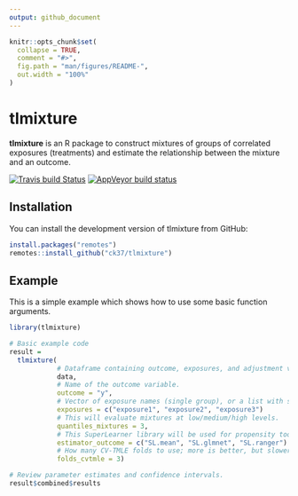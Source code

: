 ```yaml
---
output: github_document
---
```


<!-- README.md is generated from README.Rmd. Please edit that file -->

```r
knitr::opts_chunk$set(
  collapse = TRUE,
  comment = "#>",
  fig.path = "man/figures/README-",
  out.width = "100%"
)
```
# tlmixture

**tlmixture** is an R package to construct mixtures of groups of correlated exposures (treatments) and estimate the relationship between the mixture and an outcome.

[![Travis build Status](https://travis-ci.com/ck37/tlmixture.svg?token=dUHb6GuutEciSMYLsscV&branch=master)](https://travis-ci.com/ck37/tlmixture)
[![AppVeyor build status](https://ci.appveyor.com/api/projects/status/github/ck37/tlmixture?branch=master&svg=true)](https://ci.appveyor.com/project/ck37/tlmixture)

## Installation

You can install the development version of tlmixture from GitHub:

``` r
install.packages("remotes")
remotes::install_github("ck37/tlmixture")
```

## Example

This is a simple example which shows how to use some basic function arguments.

```r
library(tlmixture)

# Basic example code
result =
  tlmixture(
            # Dataframe containing outcome, exposures, and adjustment variables.
            data,
            # Name of the outcome variable.
            outcome = "y",
            # Vector of exposure names (single group), or a list with separate vectors per group.
            exposures = c("exposure1", "exposure2", "exposure3")
            # This will evaluate mixtures at low/medium/high levels.
            quantiles_mixtures = 3,
            # This SuperLearner library will be used for propensity too.
            estimator_outcome = c("SL.mean", "SL.glmnet", "SL.ranger")
            # How many CV-TMLE folds to use; more is better, but slower to compute.
            folds_cvtmle = 3)

# Review parameter estimates and confidence intervals.
result$combined$results
```

